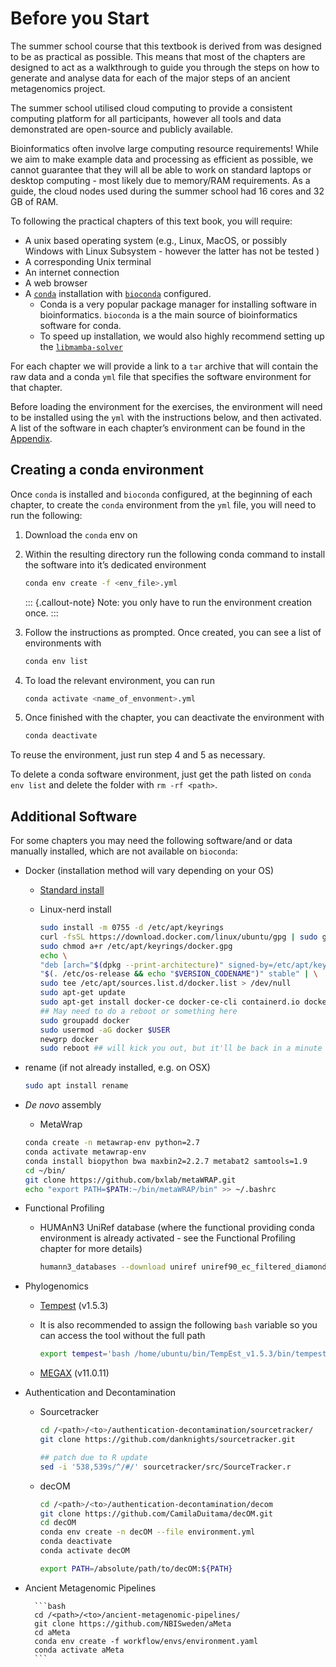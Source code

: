 # Before you Start {.unnumbered}

The summer school course that this textbook is derived from was designed to be as practical as possible. This means that most of the chapters are designed to act as a walkthrough to guide you through the steps on how to generate and analyse data for each of the major steps of an ancient metagenomics project.

The summer school utilised cloud computing to provide a consistent computing platform for all participants, however all tools and data demonstrated are open-source and publicly available.

::: {.callout-warning}
Bioinformatics often involve large computing resource requirements! While we aim to make example data and processing as efficient as possible, we cannot guarantee that they will all be able to work on standard laptops or desktop computing - most likely due to memory/RAM requirements. As a guide, the cloud nodes used during the summer school had 16 cores and 32 GB of RAM.
:::

To following the practical chapters of this text book, you will require:

- A unix based operating system (e.g., Linux, MacOS, or possibly Windows with Linux Subsystem - however the latter has not be tested ) 
- A corresponding Unix terminal
- An internet connection
- A web browser 
- A [`conda`](https://docs.conda.io/en/latest/miniconda.html) installation with [`bioconda`](https://bioconda.github.io/#usage) configured.
    - Conda is a very popular package manager for installing software in bioinformatics. `bioconda` is a the main source of bioinformatics software for conda.
    - To speed up installation, we would also highly recommend setting up the [`libmamba-solver`](https://www.anaconda.com/blog/a-faster-conda-for-a-growing-community)

For each chapter we will provide a link to a `tar` archive that will contain the raw data and a conda `yml` file that specifies the software environment for that chapter.

Before loading the environment for the exercises, the environment will need to be installed using the `yml` with the instructions below, and then activated. A list of the software in each chapter's environment can be found in the [Appendix](appendix.html#conda-environments).

## Creating a conda environment {.unnumbered}

Once `conda` is installed and `bioconda` configured, at the beginning of each chapter, to create the `conda` environment from the `yml` file, you will need to run the following:

1. Download the `conda` env on 

2. Within the resulting directory run the following conda command to install the software into it's dedicated environment 

    ```bash
    conda env create -f <env_file>.yml
    ```

    ::: {.callout-note}
    Note: you only have to run the environment creation once.
    :::

3. Follow the instructions as prompted. Once created, you can see a list of environments with

    ```bash
    conda env list
    ```

4. To load the relevant environment, you can run

    ```bash
    conda activate <name_of_envonment>.yml
    ```

5. Once finished with the chapter, you can deactivate the environment with 

    ```bash
    conda deactivate
    ```

To reuse the environment, just run step 4 and 5 as necessary.

::: {.callout-tip}
To delete a conda software environment, just get the path listed on `conda env list` and delete the folder with `rm -rf <path>`.
:::

## Additional Software {.unnumbered}

For some chapters you may need the following software/and or data manually installed, which are not available on `bioconda`:

- Docker (installation method will vary depending on your OS)
  - [Standard install](https://docs.docker.com/engine/install/ubuntu/)
  - Linux-nerd install

      ```bash
      sudo install -m 0755 -d /etc/apt/keyrings
      curl -fsSL https://download.docker.com/linux/ubuntu/gpg | sudo gpg --dearmor -o /etc/apt/keyrings/docker.gpg
      sudo chmod a+r /etc/apt/keyrings/docker.gpg
      echo \
      "deb [arch="$(dpkg --print-architecture)" signed-by=/etc/apt/keyrings/docker.gpg] https://download.docker.com/linux/ubuntu \
      "$(. /etc/os-release && echo "$VERSION_CODENAME")" stable" | \
      sudo tee /etc/apt/sources.list.d/docker.list > /dev/null
      sudo apt-get update
      sudo apt-get install docker-ce docker-ce-cli containerd.io docker-buildx-plugin docker-compose-plugin
      ## May need to do a reboot or something here
      sudo groupadd docker
      sudo usermod -aG docker $USER
      newgrp docker
      sudo reboot ## will kick you out, but it'll be back in a minute or two
      ```

- rename (if not already installed, e.g. on OSX)

    ```bash
    sudo apt install rename
    ```

- _De novo_ assembly
    - MetaWrap

    ```bash
    conda create -n metawrap-env python=2.7
    conda activate metawrap-env
    conda install biopython bwa maxbin2=2.2.7 metabat2 samtools=1.9
    cd ~/bin/
    git clone https://github.com/bxlab/metaWRAP.git
    echo "export PATH=$PATH:~/bin/metaWRAP/bin" >> ~/.bashrc
    ```

- Functional Profiling
    - HUMAnN3 UniRef database (where the functional providing conda environment is already activated - see the Functional Profiling chapter for more details)

        ```bash
        humann3_databases --download uniref uniref90_ec_filtered_diamond /vol/volume/5c-functional-genomics/humann3_db
        ```

- Phylogenomics
    - [Tempest](http://tree.bio.ed.ac.uk/download.html?name=tempest&id=102&num=3) (v1.5.3)
    - It is also recommended to assign the following `bash` variable so you can access the tool without the full path

        ```bash
        export tempest='bash /home/ubuntu/bin/TempEst_v1.5.3/bin/tempest'
        ```

    - [MEGAX](https://www.megasoftware.net) (v11.0.11)

- Authentication and Decontamination <!-- TODO: update to use path method like e.g. metaWrap/tempest -->

    - Sourcetracker

        ```bash
        cd /<path>/<to>/authentication-decontamination/sourcetracker/
        git clone https://github.com/danknights/sourcetracker.git

        ## patch due to R update
        sed -i '538,539s/^/#/' sourcetracker/src/SourceTracker.r
        ```

    - decOM <!-- TODO: remove with bioconda env once available  -->

        ```bash
        cd /<path>/<to>/authentication-decontamination/decom
        git clone https://github.com/CamilaDuitama/decOM.git  
        cd decOM  
        conda env create -n decOM --file environment.yml  
        conda deactivate
        conda activate decOM  

        export PATH=/absolute/path/to/decOM:${PATH}
        ```

- Ancient Metagenomic Pipelines <!-- TODO: update to use path method like e.g. metaWrap/tempest -->

        ```bash
        cd /<path>/<to>/ancient-metagenomic-pipelines/
        git clone https://github.com/NBISweden/aMeta
        cd aMeta
        conda env create -f workflow/envs/environment.yaml
        conda activate aMeta
        ```
